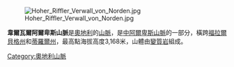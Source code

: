 [[Image:Hoher_Riffler_Verwall_von_Norden.jpg|right]]

'''韋爾瓦爾阿爾卑斯山脈'''是[[奧地利|奧地利]]的[[山脈|山脈]]，是[[中阿爾卑斯山脈|中阿爾卑斯山脈]]的一部分，橫跨[[福拉爾貝格州|福拉爾貝格州]]和[[蒂羅爾州|蒂羅爾州]]，最高點海拔高度3,168米，山體由[[變質岩|變質岩]]組成。

{{Austria-geo-stub}}
[[Category:奧地利山脈|Category:奧地利山脈]]